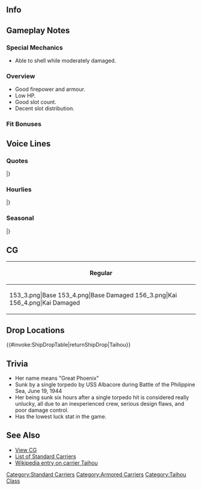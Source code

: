 ==Info==
{{KanmusuInfo|ID=153}}
{{KanmusuInfo|ID=156}}

==Gameplay Notes==
===Special Mechanics===
* Able to shell while moderately damaged.

===Overview===
* Good firepower and armour.
* Low HP.
* Good slot count.
* Decent slot distribution.

===Fit Bonuses===
{{:{{BASEPAGENAME}}/Equipment Bonuses}}
{{clear}}

==Voice Lines==
===Quotes===
{{ShipquoteHeader}}
{{ShipquoteKai
|scenario = Introduction
|origin = そう…私が大鳳。出迎え、ありがとうございます。 提督…貴方と機動部隊に勝利を！
|translation = Yes... I'm Taihou. Thank you for the welcome. I'll bring... you and the Task Force victory, Admiral!
|audio = Taihou-Introduction.ogg
}}
{{ShipquoteKai
|scenario = Introduction
|kai = yes
|origin = おはようございます！改装済み大鳳です！甲板装甲を強化！防御力もさらに向上！提督のために、露天駐機で、艦載機数も充実です！
|translation = Good morning! It's the remodelled me! My deck armour has been increased! My defensive capabilities have been increased! The number of aircraft parked on deck has also been increased for your sake, Admiral!
|audio = TaihouKai-Introduction.ogg
}}
{{ShipquoteKai
|scenario = Library
|origin = 航空母艦「大鳳」です。飛行甲板まで十分な防御を施された最新鋭の正規空母です。密閉型の格納庫も素敵でしょ？ え？ ガスが溜りやすい…ですって…失礼しちゃう。こ、今度は絶対に大丈夫！
|translation = I'm the aircraft carrier, Taihou. I'm a state of the art standard carrier with a well armoured flight deck. Isn't my enclosed hangar wonderful? Eh? "It will trap gas"... you say... how rude. I-I'll definitely be fine this time!<ref>Her enclosed hangar wasn't well ventilated allowing fumes to accumulate. This resulted in a detonation that sunk her.</ref> 
|audio = Taihou-Library.ogg
}}
{{ShipquoteKai
|scenario = Library
|kai = yes
|origin = 航空母艦「大鳳」です。飛行甲板まで十分な防御を施された最新鋭の正規空母です。密閉型の格納庫やハリケーン・バウもいい感じでしょ？ 装甲甲板もお化粧直ししてみたわ。どう？似合う？
|translation = I'm the aircraft carrier Taihou. I'm a state of the art standard carrier with a well armoured flight deck. My enclosed hangar and hurricane bow are great right?<ref>A hurricane bow is a bow that is sealed up to the flight deck to improve airflow.</ref> I tried redecorating my armoured flight deck too. How is it? Does it look good?
|audio = TaihouKai-Library.ogg
}}
{{ShipquoteKai
|scenario = Secretary 1
|origin = 提督。大鳳の装甲甲板、気になりますか？
|translation = Admiral. Are you interested in my armoured deck?
|audio = Taihou-Secretary_2.ogg
}}
{{ShipquoteKai
|scenario = Secretary 1
|kai = yes
|origin = 提督。私のハリケーン・バウ、そんなに気になるの？
|translation = Admiral. Are you that interested in my hurricane bow?
|audio = TaihouKai-Secretary_1.ogg
}}
{{ShipquoteKai
|scenario = Secretary 2
|origin = はい。最近式の密閉型の格納庫です。流星でも烈風でも問題ありません。
|translation = Yes. It's a modern enclosed hangar. There'll be no problems with Ryuusei or Reppu.
|audio = Taihou-Secretary_1.ogg
}}
{{ShipquoteKai
|scenario = Secretary 2
|kai = yes
|origin = そうね。対空火器も最新式よ。ガンガンかかってらっしゃい！
|translation = That's right. I have the latest anti-aircraft guns. Just bring it all on!
|audio = TaihouKai-Secretary_3.ogg
}}
{{ShipquoteKai
|scenario = Secretary 3
|origin = そんなに、甲板の色が気になるの？…提督の顔が近くて…私の方が、気になるわ。
|translation = Are you that interested in the colour of my flight deck? ...Your face is too close, Admiral... It's bothering me.
|audio = Taihou-Secretary_3.ogg
}}
{{ShipquoteKai
|scenario = Secretary 3
|kai = yes
|origin = 未帰還機…って言葉は嫌な言葉よね。なるべくなら出したくないけれど、戦いだから。
|translation = "Downed"... I don't like that word. I'd like to avoid saying it but we're in a war.<ref>The literal translation of the phrase "未帰還機" is "plane that failed to return".</ref>
|audio = TaihouKai-Secretary_2.ogg
}}
{{ShipquoteKai
|scenario = Secretary Idle
|origin = 提督！この大鳳を待たせるなんて･･･なんて言わないわ。訓練や戦略は大事。十分に準備してから出撃しましょ？
|translation = Admiral! I won't... I won't say anything about you keeping me waiting. Training and strategising is important. Can we sortie after we're done preparing?
|audio = Taihou-Idle.ogg
}}
{{ShipquoteKai
|scenario = Secretary (Married)
|origin = 提督、疲れてない？　そう？なら、いいけれど。　無理は……ダメよ？
|translation = Aren't you tired, Admiral? Really? That's fine then. Don't... push yourself alright?
|audio = Taihou-SecMarried.mp3
}}
{{ShipquoteKai
|scenario = Wedding
|origin = 提督…私、あなたの期待に十分応えていますか？そう、ならよかった♪まだまだこんなものじゃないわ。ずっと、ずっと一緒に頑張りましょう！
|translation =Admiral... Have I lived up to your expectatioins? I see, that's great♪ I'm still not done yet. I'll keep on working hard with you for ever and ever!
|audio = Taihou-Wedding.mp3
}}
{{ShipquoteKai
|scenario = Player's Score
|origin = 提督！ご報告です。
|translation = Admiral! It's a report.
|audio = Taihou-Looking_At_Scores.ogg
}}
{{ShipquoteKai
|scenario = Player's Score
|kai = yes
|origin = 提督、報告書をお読みになりますか？
|translation = Are you going to read the report, Admiral?
|audio = TaihouKai-Looking_At_Scores.ogg
}}
{{ShipquoteKai
|scenario = Joining the Fleet
|origin = 今日はいい風…。正規空母大鳳、出撃します！
|translation = Today's wind is good... Standard carrier Taihou, sortieing!
|audio = Taihou-Joining_A_Fleet.ogg
}}
{{ShipquoteKai
|scenario = Joining the Fleet
|kai = yes
|origin = さぁ、大鳳でるわよ！タウイタウイのみんなも元気かな？
|translation = Now then, I'm heading out! I wonder if everyone at Tawi Tawi is doing well?<ref>She was based in Tawi Tawi for the Battle of the Phippine Sea.</ref>
|audio = TaihouKai-Joining_A_Fleet.ogg
}}
{{ShipquoteKai
|scenario = Equipment 1
|origin = うん…悪くないわね。
|translation = Yeah... not bad.
|audio = Taihou-Equipment_1.ogg
}}
{{ShipquoteKai
|scenario = Equipment 1
|kai = yes
|origin = この装備、いいわね！
|translation = This equipment is good!
|audio = TaihouKai-Equipment_1.ogg
}}
{{ShipquoteKai
|scenario = Equipment 2
|origin = いいじゃない！ 助かるわ。
|translation = It's great! This helps.
|audio = Taihou-Equipment_2.ogg
}}
{{ShipquoteKai
|scenario = Equipment 2
|kai = yes
|origin = 気持ち的に、楽になるわね。
|translation = I think this will make life easier.
|audio = TaihouKai-Equipment_2.ogg
}}
{{ShipquoteKai
|scenario = Equipment 3
|origin = いい風ね。
|translation = It's a nice wind.
|audio = Taihou-Equipment_3.ogg
}}
{{ShipquoteKai
|scenario = Supply
|origin = 万全の補給と訓練があれば、七面鳥などとは言わせないわ！
|translation = I won't be known as a turkey after I'm fully supplied and trained!<ref>Referring to the [https://en.wikipedia.org/wiki/Battle_of_the_Philippine_Sea Battle of the Philippine Sea] known to USN crews as the Great Marianas Turkey Shoot due to how inexperienced IJN pilots were shot down en masse by anti-aircraft crews.</ref>
|audio = Taihou-Supply.ogg
}}
{{ShipquoteKai
|scenario = Docking (Minor Damage)
|origin = そうね。小さな傷が命取りになることもあるわ。
|translation = That's right. Small injuries can be fatal.
|audio = Taihou-Docking_Minor.ogg
}}
{{ShipquoteKai
|scenario = Docking (Minor Damage)
|kai = yes
|origin = 航空燃料漏れには気をつけないと。
|translation = I need to pay more attention to aviation fuel leaks.
|audio = TaihouKai-Docking_Minor.ogg
}}
{{ShipquoteKai
|scenario = Docking (Major Damage)
|origin = この際きちんと直しておくことも大切ね。
|translation = It's important to get it fixed properly now.
|audio = Taihou-Docking_Major.ogg
}}
{{ShipquoteKai
|scenario = Docking (Major Damage)
|kai = yes
|origin = よし、たまには長いお風呂に入ります！
|translation = Alright, I need to take a long bath once in a while!
|audio = TaihouKai-Docking_Major.ogg
}}
{{ShipquoteKai
|scenario = Construction
|origin = 新造艦の建造が終わったわ！
|translation = The construction of a new ship is over!
|audio = Taihou-Construction.ogg
}}
{{ShipquoteKai
|scenario = Construction
|kai = yes
|origin = 新造艦が戦力化したみたい！
|translation = Looks like a new ship has been added to our forces!
|audio = TaihouKai-Construction.ogg
}}
{{ShipquoteKai
|scenario = Returning from Sortie
|origin = 作戦完了！ 艦隊、泊地に帰還しました。
|translation = Operation complete! The fleet has returned to the anchorage.
|audio = Taihou-Returning_From_Sortie.ogg
}}
{{ShipquoteKai
|scenario = Returning from Sortie
|kai = yes
|origin = 艦隊が泊地に帰投です。お疲れ様！
|translation = The fleet has returned to the anchorage. Good job!
|audio = TaihouKai-Returning_From_Sortie.ogg
}}
{{ShipquoteKai
|scenario = Starting a Sortie
|origin = 皆いい？行くわよ？第一機動部隊、出撃！
|translation = Everyone ready? We're going alright? 1st Mobile Force, sortie!
|audio = Taihou-Starting_A_Sortie.ogg
}}
{{ShipquoteKai
|scenario = Starting a Sortie
|kai = yes
|origin = 第一機動部隊、旗艦大鳳、出撃します！
|translation = 1st Mobile Force, flagship Taihou, sortieing!
|audio = TaihouKai-Starting_A_Sortie.ogg
}}
{{ShipquoteKai
|scenario = Starting a Battle
|origin = 最新鋭の装甲空母の本当の戦い、見せてあげる！
|translation = I'll show you how a state of the art armoured carrier really fights!
|audio = Taihou-Battle_Start.ogg
}}
{{ShipquoteKai
|scenario = Starting a Battle
|kai = yes
|origin = さぁ、やるわ！第六○一航空隊、発艦始め！
|translation = Now, let's do this! 601st Squadron, take off!
|audio = TaihouKai-Battle_Start.ogg
}}
{{ShipquoteKai
|scenario = Attack
|origin = 優秀な子たち、本当の力を見せてあげて！
|translation = Show me your true power my excellent kids!
|audio = Taihou-Attack.ogg
}}
{{ShipquoteKai
|scenario = Attack
|kai = yes
|origin = 第一次攻撃隊、全機発艦！
|translation = 1st Attack Squadron, all planes, take off!
|audio = TaihouKai-Attack.ogg
}}
{{ShipquoteKai
|scenario = Air Battle
|origin = 烈風と流星…。この編隊を見たかったの…！
|translation = Reppu and Ryuusei... I wanted to see this combination...!<ref>She was supposed to carry Reppu and Ryuusei but they weren't ready before she was commissioned.</ref>
|audio = Taihou-Air_Battle.ogg
}}
{{ShipquoteKai
|scenario = Air Battle
|kai = yes
|origin = 装甲甲板は伊達ではないわ。第二次攻撃隊、発艦！
|translation = My armoured deck isn't just for show. 2nd Attack Squadron, take off!
|audio = TaihouKai-Air_Battle.ogg
}}
{{ShipquoteKai
|scenario = Night Battle
|origin = そうね。この際、徹底的に撃滅しましょう！
|translation = That's right. Let's utterly crush them now!
|audio = Taihou-Night_Battle.ogg
}}
{{ShipquoteKai
|scenario = Night Battle
|kai = yes
|origin = 全艦突撃！残敵を掃射します！
|translation = All ships, charge! Cut down the remaining enemies!
|audio = TaihouKai-Night_Battle.ogg
}}
{{ShipquoteKai
|scenario = MVP
|origin = 提督、貴方と勝利を刻むって言ったでしょ？ 負けないわ！
|translation = I told you that I'd carve out a victory for you right, Admiral? I won't lose!
|audio = Taihou-MVP.ogg
}}
{{ShipquoteKai
|scenario = MVP
|kai = yes
|origin = 提督、どう？これが大鳳の、そして私たち機動部隊の本当の力なんです！
|translation = How's that, Admiral? This is the true power of our Task Force and me!
|audio = TaihouKai-MVP.ogg
}}
{{ShipquoteKai
|scenario = Minor Damage 1
|origin = はっ！ばっ、爆発！？燃料庫は？燃料は大丈夫！？
|translation = Wha! A-an explosion!? How are the fuel stores? Are they alright!?
|audio = Taihou-Minor_Damage_1.ogg
}}
{{ShipquoteKai
|scenario = Minor Damage 2
|origin = この程度、この大鳳はびくともしないわ！
|translation = I'm not, I'm not bothered by something like this!
|audio = Taihou-Minor_Damage_2.ogg
}}
{{ShipquoteKai
|scenario = Major Damage
|origin = ああっ！ね、燃料が！引火に気をつけないと！
|translation = Aaaah! Th-the fuel stores are! Be careful they don't ignite!
|audio = Taihou-Major_Damage.ogg
}}
{{ShipquoteKai
|scenario = Sunk
|origin = また…沈むのね…。でも…今度は暴れて見せたでしょ…？いいわ…。満足…よ。
|translation = I'm... sinking again... But... you saw my struggles this time right...? That's good... I'm... satisfied...
|audio = Taihou-Sunk.ogg
}}
{{ShipquoteKai
|scenario = Sunk
|kai = yes
|origin = どんなに装甲しても…沈むときは沈むのね…。でも…今度は暴れて見せたでしょ…？私は…満足…です…
|translation = No matter how much armour I have... I'll sink when my time comes huh... But... you saw my struggles this time right...? I'm... satisfied...
|audio = TaihouKai-Sunk.ogg
}}
|} <references/>

{{clear}}

===Hourlies===
{{ShipquoteHeader | type = hourly}}
{{ShipquoteKai
|scenario = 00:00 
|origin = 深夜零時です。今日はこの大鳳が、提督に時間をお知らせするわね。
|translation = It's 12am. I'll be telling you the time today, Admiral.
|audio = Taihou-00.ogg
}}
{{ShipquoteKai
|scenario = 01:00 
|origin = マルヒトマルマル。ん？一緒に訓練する？いいわ。
|translation = 0100. Hmmm? Training together? Alright.
|audio = Taihou-01.ogg
}}
{{ShipquoteKai
|scenario = 02:00 
|origin = マルフタマルマル。最新鋭だからって、そんなじろじろ見られると、困ります！
|translation = 0200. I know I'm state of the art but please don't keep staring at me, it bothers me!
|audio = Taihou-02.ogg
}}
{{ShipquoteKai
|scenario = 03:00 
|origin = マルサンマルマル。 提督、少し仮眠しませんか？え、大丈夫なの？
|translation = 0300. How about a short nap, Admiral? Eh, you're still fine?
|audio = Taihou-03.ogg
}}
{{ShipquoteKai
|scenario = 04:00 
|origin = マルヨンマル…マル… はぁー、ふぅー… あっ、わ、私、寝てませんよ！はい！
|translation = 040...0... *sleeping sounds*... Ah, I-I wasn't sleeping! 
|audio = Taihou-04.ogg
}}
{{ShipquoteKai
|scenario = 05:00 
|origin = マルゴマルマル。朝です。走り込みから始めましょうか！え、デイリー？
|translation = 0500. It's morning. Let's start the morning run! Eh, dailies?
|audio = Taihou-05.ogg
}}
{{ShipquoteKai
|scenario = 06:00 
|origin = マルロクマルマル。提督、朝御飯は何がいいですか？間宮さんの和定食？
|translation = 0600. What would you like for breakfast, Admiral? Mamiya-san's Japanese set menu?
|audio = Taihou-06.ogg
}}
{{ShipquoteKai
|scenario = 07:00 
|origin = マルナナマルマル。 体力作りは基本中の基本です。朝御飯前にまず腹筋ですね。
|translation = 0700. Phsyical training is the basics of the basics. You have to do some sit-ups before breakfast.
|audio = Taihou-07.ogg
}}
{{ShipquoteKai
|scenario = 08:00 
|origin = マルハチマルマル。朝食、美味しかったですね！さあ、次は筋トレです！
|translation = 0800. Breakfast was delicious! Now, it's muscle training next!
|audio = Taihou-08.ogg
}}
{{ShipquoteKai
|scenario = 09:00 
|origin = マルキュウマルマル。提督、何作戦前から疲れた顔してるんです？大丈夫？
|translation = 0900. Why do you look so tired before the operation has started, Admiral? Are you alright?
|audio = Taihou-09.ogg
}}
{{ShipquoteKai
|scenario = 10:00 
|origin = ヒトマルマルマル。さあ、そろそろ本格的に作戦開始ですね！
|translation = 1000. Alright, it's almost time to start the full-scale operation!
|audio = Taihou-10.ogg
}}
{{ShipquoteKai
|scenario = 11:00 
|origin = ヒトヒトマルマル。いい感じですね！提督、体力ついてきたんじゃないですか？
|translation = 1100. This feels good! Are you still holding up, Admiral?
|audio = Taihou-11.ogg
}}
{{ShipquoteKai
|scenario = 12:00 
|origin = ヒトフタマルマル。お昼です。この艦隊では、どんなカレーが出るのかしら。
|translation = 1200. It's noon. I wonder what sort of curry this fleet will bring out.
|audio = Taihou-12.ogg
}}
{{ShipquoteKai
|scenario = 13:00 
|origin = ヒトサンマルマルです。ええっ！？秘書艦が持ち回りでカレーを作るんですか？
|translation = 1300. Eeeh!? The secretary ships take turns to make curry?
|audio = Taihou-13.ogg
}}
{{ShipquoteKai
|scenario = 14:00 
|origin = ヒトヨンマルマル。ごめんなさい、すっかり遅くなってしまって… 大鳳カレー…です…
|translation = 1400. I'm sorry for the delay... It's... Taihou Curry...
|audio = Taihou-14.ogg
}}
{{ShipquoteKai
|scenario = 15:00 
|origin = ヒトゴマルマル。どうでした？私のカレー。おいしかった…の？よかったぁ！
|translation = 1500. How is my curry? Is it... delicious? Great~!
|audio = Taihou-15.ogg
}}
{{ShipquoteKai
|scenario = 16:00 
|origin = ヒトロクマルマル。夕方は事故が起こりやすいです。気を引き締めていきましょう！
|translation = 1600. It's easier for accidents to occur in the evening. We'll need to be careful!
|audio = Taihou-16.ogg
}}
{{ShipquoteKai
|scenario = 17:00 
|origin = ヒトナナマルマルです。え！？遠くで爆音が？怖い…怖いですね… 火の用心です！
|translation = It's 1700. Eh!? Was that an explosion in a distance? That's... scary... Be careful of fires!
|audio = Taihou-17.ogg
}}
{{ShipquoteKai
|scenario = 18:00 
|origin = ヒトハチマルマル。あの…すみません…誘爆だけは怖くって… 敵は怖くないんです。
|translation = 1800. Umm... I'm sorry... I'm just scared of detonations... I'm not scared of the enemy.
|audio = Taihou-18.ogg
}}
{{ShipquoteKai
|scenario = 19:00 
|origin = ヒトキュウマルマル。提督が、あなたがいるから、今の私は安心してます。本当です。
|translation = 1900. I feel relieved now since you're here, Admiral. It's true. 
|audio = Taihou-19.ogg
}}
{{ShipquoteKai
|scenario = 20:00 
|origin = フタマルマルマル。あの彗星のこと？そうね、忘れたことはないわ。
|translation = 2000. The Suiseis? That's right, I haven't forgotten about them.
|audio = Taihou-20.ogg
}}
{{ShipquoteKai
|scenario = 21:00 
|origin = フタヒトマルマル。もうこんな時間？提督といると時間が経つのが早い、不思議。
|translation = 2100. It's already this time? It's strange how time flies when I'm with you, Admiral.
|audio = Taihou-21.ogg
}}
{{ShipquoteKai
|scenario = 22:00 
|origin = フタフタマルマル。提督、今日のお仕事は終了ですね。夜食はお酒でもどうですか？
|translation = 2200. Today's work is over huh, Admiral. How about dinner and a drink?
|audio = Taihou-22.ogg
}}
{{ShipquoteKai
|scenario = 23:00 
|origin = フタサンマルマル。提督は飲みすぎると…あら？ うふふっ、寝顔はかわいいのね、うふふっ〜
|translation = 2300. If you drink too much you'll... Oh? Ufufu~, your sleeping face is cute. Ufufu~
|audio = Taihou-23.ogg
}}
|} <references/>

{{clear}}

===Seasonal===
{{SeasonalHeaderOld}}
{{SeasonalQuote
|scenario = [[Seasonal/Third_Anniversary|3rd Anniversary]]
|origin = 提督、艦隊三周年、本当におめでとうございます！ この大鳳もお祝い申し上げます！ これからもご一緒に頑張って参りましょう！
|translation =	My sincerest congratulations on the fleet’s 3rd Anniversary, Admiral! I give you my regards! Let’s keep doing our best!
|audio = Taihou_3rd_Anniversary_Sec1.mp3
|notes = 
}}
{{SeasonalQuote
|scenario = [[Seasonal/Rainy_Season_2016|Rainy Season 2016]]
|origin = 雨が続くと、艦載機の訓練に支障が出るわね。航空隊の練度も心配。うん…。
|translation =	It’ll be difficult to train my squadrons if it keeps raining. I’m worried that their skills will suffer. Yeah…
|audio = Taihou_Rainy_Season_2016_Sec1.mp3
|notes = Secretary 1
}}
{{SeasonalQuote
|scenario = [[Seasonal/Rainy_Season_2016|Rainy Season 2016]]
|origin = そうか！ 荒天時運用の訓練と考えればいいのよね。よし、艦載機の皆さん、訓練に…あれ？みんあさん？…あれ？
|translation =	I got it! It’s fine if I think of it as severe weather operations training! Alright, flight group, the training… Huh? Everyone? …Huh?
|audio = Taihou_Rainy_Season_2016_Sec2.mp3
|notes = Secretary 2
}}
{{SeasonalQuote
|scenario = [[Seasonal/Autumn_2016|Autumn 2016]]
|origin = 翔鶴さん、瑞鶴さん、いつもありがとう。私、お芋を焼いてみたの。どう、ご一緒に？食物繊維は体にいいのよ？
|translation = Shoukaku, Zuikaku; thank you for everything. I tried roasting some sweet potatoes. Would you like to join me? Fibre is good for you.
|audio = Taihou_Autumn_2016_Sec1.mp3
|notes = 
}}
{{SeasonalQuote
|scenario = [[Seasonal/Saury_2016|Saury Festival 2016]]
|origin = み、みんなさん、どうしたんですか？ その編成、装備は一体……。えぇ？北方秋刀魚漁支援、ですか？ そ、そうですか。そう……
|translation =	Wh-what’s going on, everyone? What’s with that fleet composition and equipment… Eh? You’re going to support the northern saury fishing? I-I see. Ok…
|audio = Taihou_Sec1_Saury_2016.mp3
|notes = 
}}
{{SeasonalQuote
|scenario = [[Seasonal/Christmas_2016|Christmas 2016]]
|origin = 提督、メリークリスマス！ 翔鶴さんも、瑞鶴さんも、ほら、楽しそう。……えぇ？ ……た……た、た、楽しそう？ ……ねぇ、提督！？ はい、乾杯！
|translation =	Merry Christmas, Admiral! Look, Shoukaku and Zuikaku are having fun. …Eh? …Th… Th-th-they’re having fun? …Right, Admiral!? Here, cheers!
|audio = Taihou_Christmas_2016_Sec1.mp3
|notes = 
}}
{{SeasonalQuote
|scenario = [[Seasonal/End_of_Year_2016|End of Year 2016]]
|origin = あら、磯風さん、どうしたの？その格好…大掃除？そうか、もうそんな季節ね。私も参加しなくちゃ。えっと、箒、箒…
|translation =	Oh, what are you doing, Isokaze? Dressed like that… Are you spring cleaning? I see, it’s already that time of year. I’ll join in. Uhmm, where’s the broom…
|audio = Taihou_End_Of_Year_2016_Sec1.mp3
|notes = 
}}
{{SeasonalQuote
|scenario = [[Seasonal/New_Year_2017|New Year 2017]]
|origin = 提督、艦隊は新年を迎えました。本年も、大鳳，そして第一機動艦隊をどうぞよろしくご指導ください。どうぞお願いたします。
|translation =	The fleet has greeted another New Year, Admiral. Please continue to give your guidance to the 1st Combined Fleet and I this year. Please.
|audio = Taihou_New_Year_2017_sec1.mp3
|notes = 
}}
{{SeasonalQuote
|scenario = [[Seasonal/Fourth_Anniversary|4th Anniversary]]
|origin = 提督、艦隊四周年を迎えました、おめでとうございます！大鳳、お祝い申し上げます！これからもご一緒に…あぁ、はい！よろしくお願いします！
|translation =	Congratulations on reaching the 4th Anniversary, Admiral! I give you my regards! Please continue to… Ah, yes! Please look after me!
|audio = Taihou_4th_Anniversary_Sec1_2017.mp3
|notes = 
}}
{{SeasonalQuote
|scenario = [[Seasonal/Early_Summer_2017|Early Summer 2017]]
|origin = なんでしょう…なにか今年も乗り越えた気がします。提督、私、どこか変ですか？そう。気のせいかな…心配かけて、すみません。
|translation =	I wonder why… I feel like I managed to get over something again this year. Am I being strange, Admiral? I see. Must just be me then… Sorry for worrying you.
|audio = Taihou_Sec1_Summer_2017.mp3
|notes = 
}}
{{SeasonalQuote
|scenario = [[Seasonal/Valentine%27s_Day_2019|Valentine's Day 2019]]
|origin = うふぅ、作っちゃった。大鳳特製彗星艦爆型チョコレート。提督、ちゃんと食べてくれるかな。うふふぅ、きれいに包もうっと。
|translation =	Ufufu, it's done. My special Suisei Dive Bomber Shaped Chocolate. I wonder if the Admiral will appreciate it. Ufufu, time to wrap it nicely.
|audio = Taihou_Valentines_2019_Sec1.mp3
|notes = 
}}
{{SeasonalQuote
|scenario = [[Seasonal/Seventh_Anniversary|7th Anniversary 2020]]
|origin = 	提督、今日は私達にとって、大切な日ですね？大鳳、そんな日に提督とご一緒できて幸せです、提督。
|translation =	Admiral, today is an important day for us isn't it? I'm happy that I can spend a day like this with you, Admiral.
|audio = Taihou_7th_Anniversary_Secretary_1.mp3
|notes = 
}}
|}<references/>

{{clear}}

==CG==
{| class="mw-collapsible mw-collapsed wikitable" style="width: 100%;"
!Regular
|-
|<gallery>
153_3.png|Base
153_4.png|Base Damaged
156_3.png|Kai
156_4.png|Kai Damaged
</gallery>
|}

==Drop Locations==
{{#invoke:ShipDropTable|returnShipDrop|Taihou}}

==Trivia==
*Her name means "Great Phoenix"
*Sunk by a single torpedo by USS Albacore during Battle of the Philippine Sea, June 19, 1944
*Her being sunk six hours after a single torpedo hit is considered really unlucky, all due to an inexperienced crew, serious design flaws, and poor damage control.
*Has the lowest luck stat in the game.

==See Also==
*[[{{PAGENAMEE}}/Gallery|View  CG]]
*[[List of fleet standard aircraft carriers by upgraded maximum stats|List of Standard Carriers]]
*[[wikipedia:Japanese_aircraft_carrier_Taihō|Wikipedia entry on carrier Taihou]]
{{shiplist}}
[[Category:Standard Carriers]]
[[Category:Armored Carriers]]
[[Category:Taihou Class]]